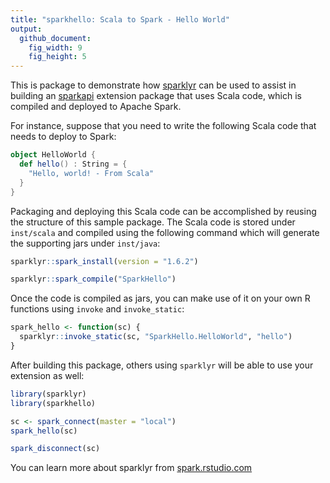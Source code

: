 ```yaml
---
title: "sparkhello: Scala to Spark - Hello World"
output:
  github_document:
    fig_width: 9
    fig_height: 5
---
```


This is package to demonstrate how [sparklyr](http://github.com/rstudio/sparklyr) can be used to assist in
building an [sparkapi](http://github.com/rstudio/sparkapi) extension package that uses Scala code, which
is compiled and deployed to Apache Spark.

For instance, suppose that you need to write the following Scala code
that needs to deploy to Spark:

```scala
object HelloWorld {
  def hello() : String = {
    "Hello, world! - From Scala"
  }
}
```

Packaging and deploying this Scala code can be accomplished by reusing
the structure of this sample package. The Scala code is stored under 
`inst/scala` and compiled using the following command which will generate
the supporting jars under `inst/java`:

```r
sparklyr::spark_install(version = "1.6.2")
```

```r
sparklyr::spark_compile("SparkHello")
```

Once the code is compiled as jars, you can make use of it on your own R
functions using `invoke` and `invoke_static`:

```r
spark_hello <- function(sc) {
  sparklyr::invoke_static(sc, "SparkHello.HelloWorld", "hello")
}
```

After building this package, others using `sparklyr` will be able to use
your extension as well:

```r
library(sparklyr)
library(sparkhello)

sc <- spark_connect(master = "local")
spark_hello(sc)

spark_disconnect(sc)
```

You can learn more about sparklyr from [spark.rstudio.com](http://spark.rstudio.com/)

